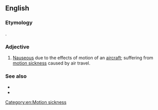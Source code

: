 ==English==

===Etymology===
{{compound|en|air|sick}}.

===Adjective===
{{en-adj}}

# [[nauseous|Nauseous]] due to the effects of motion of an [[aircraft]]; suffering from [[motion sickness]] caused by air travel.
#: {{hyponyms|en|planesick}}

===See also===
* {{l|en|airsickness}}
* {{l|en|airsickness bag}}

[[Category:en:Motion sickness]]